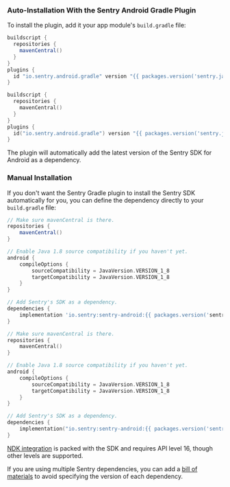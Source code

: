 ### Auto-Installation With the Sentry Android Gradle Plugin

To install the plugin, add it your app module's `build.gradle` file:

```groovy {filename:app/build.gradle}
buildscript {
  repositories {
    mavenCentral()
  }
}
plugins {
  id "io.sentry.android.gradle" version "{{ packages.version('sentry.java.android.gradle-plugin', '3.0.0') }}"
}
```

```kotlin {filename:app/build.gradle}
buildscript {
  repositories {
    mavenCentral()
  }
}
plugins {
  id("io.sentry.android.gradle") version "{{ packages.version('sentry.java.android.gradle-plugin', '3.0.0') }}"
}
```

The plugin will automatically add the latest version of the Sentry SDK for Android as a dependency.

### Manual Installation

If you don't want the Sentry Gradle plugin to install the Sentry SDK automatically for you, you can define the dependency directly to your `build.gradle` file:

```groovy {filename:app/build.gradle}
// Make sure mavenCentral is there.
repositories {
    mavenCentral()
}

// Enable Java 1.8 source compatibility if you haven't yet.
android {
    compileOptions {
        sourceCompatibility = JavaVersion.VERSION_1_8
        targetCompatibility = JavaVersion.VERSION_1_8
    }
}

// Add Sentry's SDK as a dependency.
dependencies {
    implementation 'io.sentry:sentry-android:{{ packages.version('sentry.java.android', '4.2.0') }}'
}
```

```kotlin {filename:app/build.gradle}
// Make sure mavenCentral is there.
repositories {
    mavenCentral()
}

// Enable Java 1.8 source compatibility if you haven't yet.
android {
    compileOptions {
        sourceCompatibility = JavaVersion.VERSION_1_8
        targetCompatibility = JavaVersion.VERSION_1_8
    }
}

// Add Sentry's SDK as a dependency.
dependencies {
    implementation("io.sentry:sentry-android:{{ packages.version('sentry.java.android', '4.2.0') }}")
}
```

<Note>

[NDK integration](/platforms/android/using-ndk/) is packed with the SDK and requires API level 16, though other levels are supported.

If you are using multiple Sentry dependencies, you can add a [bill of materials](/platforms/android/configuration/bill-of-materials) to avoid specifying the version of each dependency.

</Note>
